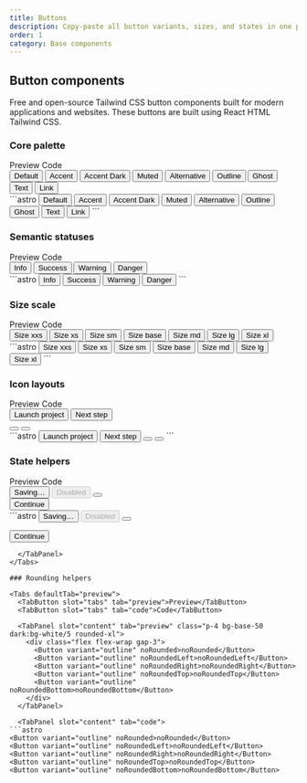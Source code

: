 ```yaml
---
title: Buttons
description: Copy-paste all button variants, sizes, and states in one place.
order: 1
category: Base components
---
```



## Button components

Free and open-source Tailwind CSS button components built for modern applications and websites. 
These buttons are built using React HTML Tailwind CSS.



### Core palette

<Tabs defaultTab="preview">
  <TabButton slot="tabs" tab="preview">Preview</TabButton>
  <TabButton slot="tabs" tab="code">Code</TabButton>

  <TabPanel slot="content" tab="preview" class="p-4 bg-base-50 dark:bg-white/5 rounded-xl">
    <div class="grid gap-3 sm:grid-cols-2 lg:grid-cols-3 xl:grid-cols-4">
      <Button>Default</Button>
      <Button variant="accent">Accent</Button>
      <Button variant="accentDark">Accent Dark</Button>
      <Button variant="muted">Muted</Button>
      <Button variant="alternative">Alternative</Button>
      <Button variant="outline">Outline</Button>
      <Button variant="ghost">Ghost</Button>
      <Button variant="text">Text</Button>
      <Button variant="link">Link</Button>
    </div>
  </TabPanel>

<TabPanel slot="content" tab="code">
```astro
<Button>Default</Button>
<Button variant="accent">Accent</Button>
<Button variant="accentDark">Accent Dark</Button>
<Button variant="muted">Muted</Button>
<Button variant="alternative">Alternative</Button>
<Button variant="outline">Outline</Button>
<Button variant="ghost">Ghost</Button>
<Button variant="text">Text</Button>
<Button variant="link">Link</Button>
```
  </TabPanel>
</Tabs>



### Semantic statuses

<Tabs defaultTab="preview">
  <TabButton slot="tabs" tab="preview">Preview</TabButton>
  <TabButton slot="tabs" tab="code">Code</TabButton>

  <TabPanel slot="content" tab="preview" class="p-4 bg-base-50 dark:bg-white/5 rounded-xl">
    <div class="grid gap-3 sm:grid-cols-2 lg:grid-cols-4">
      <Button variant="info">Info</Button>
      <Button variant="success">Success</Button>
      <Button variant="warning">Warning</Button>
      <Button variant="danger">Danger</Button>
    </div>
  </TabPanel>

  <TabPanel slot="content" tab="code">
```astro
<Button variant="info">Info</Button>
<Button variant="success">Success</Button>
<Button variant="warning">Warning</Button>
<Button variant="danger">Danger</Button>
```
  </TabPanel>
</Tabs>

### Size scale

<Tabs defaultTab="preview">
  <TabButton slot="tabs" tab="preview">Preview</TabButton>
  <TabButton slot="tabs" tab="code">Code</TabButton>

  <TabPanel slot="content" tab="preview" class="p-4 bg-base-50 dark:bg-white/5 rounded-xl">
    <div class="grid gap-3 sm:grid-cols-2 lg:grid-cols-3">
      <Button size="xxs">Size xxs</Button>
      <Button size="xs">Size xs</Button>
      <Button size="sm">Size sm</Button>
      <Button size="base">Size base</Button>
      <Button size="md">Size md</Button>
      <Button size="lg">Size lg</Button>
      <Button size="xl">Size xl</Button>
    </div>
  </TabPanel>

  <TabPanel slot="content" tab="code">
```astro
<Button size="xxs">Size xxs</Button>
<Button size="xs">Size xs</Button>
<Button size="sm">Size sm</Button>
<Button size="base">Size base</Button>
<Button size="md">Size md</Button>
<Button size="lg">Size lg</Button>
<Button size="xl">Size xl</Button>
```
  </TabPanel>
</Tabs>

### Icon layouts

<Tabs defaultTab="preview">
  <TabButton slot="tabs" tab="preview">Preview</TabButton>
  <TabButton slot="tabs" tab="code">Code</TabButton>

  <TabPanel slot="content" tab="preview" class="p-4 bg-base-50 dark:bg-white/5 rounded-xl">
    <div class="grid gap-4 lg:grid-cols-3">
      <Button variant="accent" gap="xs">
        <Plus slot="left-icon" size="sm" />
        Launch project
      </Button>
      <Button variant="outline" gap="xs">
        Next step
        <ArrowRight slot="right-icon" size="sm" />
      </Button>
      <div class="flex items-center gap-3">
        <Button variant="icon" iconOnly aria-label="Search">
          <SearchIcon slot="left-icon" size="sm" />
        </Button>
        <Button variant="onlyIcon" iconOnly aria-label="Alerts">
          <AlertTriangle slot="left-icon" size="sm" />
        </Button>
      </div>
    </div>
  </TabPanel>

  <TabPanel slot="content" tab="code">
```astro
<Button variant="accent" gap="xs">
  <Plus slot="left-icon" size="sm" />
  Launch project
</Button>

<Button variant="outline" gap="xs">
  Next step
  <ArrowRight slot="right-icon" size="sm" />
</Button>

<Button variant="icon" iconOnly aria-label="Search">
  <SearchIcon slot="left-icon" size="sm" />
</Button>

<Button variant="onlyIcon" iconOnly aria-label="Alerts">
  <AlertTriangle slot="left-icon" size="sm" />
</Button>
```
  </TabPanel>
</Tabs>

### State helpers

<Tabs defaultTab="preview">
  <TabButton slot="tabs" tab="preview">Preview</TabButton>
  <TabButton slot="tabs" tab="code">Code</TabButton>

  <TabPanel slot="content" tab="preview" class="p-4 bg-base-50 dark:bg-white/5 rounded-xl">
    <div class="space-y-4">
      <div class="flex flex-wrap items-center gap-3">
        <Button loading variant="outline">Saving…</Button>
        <Button disabled variant="ghost">Disabled</Button>
        <Button variant="accent" iconOnly aria-label="Add">
          <Plus slot="left-icon" size="sm" />
        </Button>
      </div>
      <Button fullWidth variant="default">Continue</Button>
    </div>
  </TabPanel>

  <TabPanel slot="content" tab="code">
```astro
<Button loading variant="outline">Saving…</Button>
<Button disabled variant="ghost">Disabled</Button>
<Button variant="accent" iconOnly aria-label="Add">
  <Plus slot="left-icon" size="sm" />
</Button>

<Button fullWidth variant="default">Continue</Button>
```
  </TabPanel>
</Tabs>

### Rounding helpers

<Tabs defaultTab="preview">
  <TabButton slot="tabs" tab="preview">Preview</TabButton>
  <TabButton slot="tabs" tab="code">Code</TabButton>

  <TabPanel slot="content" tab="preview" class="p-4 bg-base-50 dark:bg-white/5 rounded-xl">
    <div class="flex flex-wrap gap-3">
      <Button variant="outline" noRounded>noRounded</Button>
      <Button variant="outline" noRoundedLeft>noRoundedLeft</Button>
      <Button variant="outline" noRoundedRight>noRoundedRight</Button>
      <Button variant="outline" noRoundedTop>noRoundedTop</Button>
      <Button variant="outline" noRoundedBottom>noRoundedBottom</Button>
    </div>
  </TabPanel>

  <TabPanel slot="content" tab="code">
```astro
<Button variant="outline" noRounded>noRounded</Button>
<Button variant="outline" noRoundedLeft>noRoundedLeft</Button>
<Button variant="outline" noRoundedRight>noRoundedRight</Button>
<Button variant="outline" noRoundedTop>noRoundedTop</Button>
<Button variant="outline" noRoundedBottom>noRoundedBottom</Button>
```
  </TabPanel>
</Tabs>

